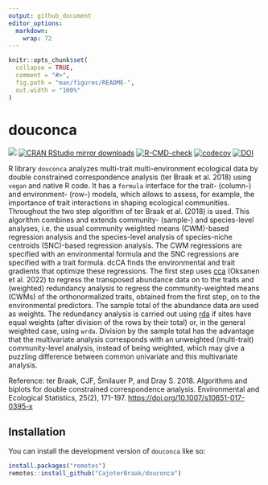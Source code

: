 ```yaml
---
output: github_document
editor_options: 
  markdown: 
    wrap: 72
---
```


<!-- README.md is generated from README.Rmd. Please edit that file -->

```r
knitr::opts_chunk$set(
  collapse = TRUE,
  comment = "#>",
  fig.path = "man/figures/README-",
  out.width = "100%"
)
```

# douconca

<!-- badges: start -->

[![](https://www.r-pkg.org/badges/version/douconca)](https://www.r-pkg.org/pkg/douconca)
[![CRAN RStudio mirror
downloads](https://cranlogs.r-pkg.org/badges/douconca)](https://www.r-pkg.org/pkg/douconca)
[![R-CMD-check](https://github.com/Biometris/douconca/workflows/R-CMD-check/badge.svg)](https://github.com/Biometris/douconca/actions?workflow=R-CMD-check)
[![codecov](https://codecov.io/gh/Biometris/douconca/branch/main/graph/badge.svg)](https://app.codecov.io/gh/Biometris/douconca)
[![DOI](https://zenodo.org/badge/DOI/10.5281/zenodo.13970152.svg)](https://zenodo.org/badge/DOI/10.5281/zenodo.13970152.svg)

<!-- badges: end -->

R library `douconca` analyzes multi-trait multi-environment ecological
data by double constrained correspondence analysis (ter Braak et al.
2018) using `vegan` and native R code. It has a `formula` interface for
the trait- (column-) and environment- (row-) models, which allows to
assess, for example, the importance of trait interactions in shaping
ecological communities. Throughout the two step algorithm of ter Braak
et al. (2018) is used. This algorithm combines and extends community-
(sample-) and species-level analyses, i.e. the usual community weighted
means (CWM)-based regression analysis and the species-level analysis of
species-niche centroids (SNC)-based regression analysis. The CWM
regressions are specified with an environmental formula and the SNC
regressions are specified with a trait formula. dcCA finds the
environmental and trait gradients that optimize these regressions. The
first step uses
[cca](https://vegandevs.github.io/vegan/reference/cca.html){.uri}
(Oksanen et al. 2022) to regress the transposed abundance data on to the
traits and (weighted) redundancy analysis to regress the
community-weighted means (CWMs) of the orthonormalized traits, obtained
from the first step, on to the environmental predictors. The sample
total of the abundance data are used as weights. The redundancy analysis
is carried out using
[rda](https://vegandevs.github.io/vegan/reference/rda.html){.uri} if
sites have equal weights (after division of the rows by their total) or,
in the general weighted case, using `wrda`. Division by the sample total
has the advantage that the multivariate analysis corresponds with an
unweighted (multi-trait) community-level analysis, instead of being
weighted, which may give a puzzling difference between common univariate
and this multivariate analysis.

Reference: ter Braak, CJF, Šmilauer P, and Dray S. 2018. Algorithms and
biplots for double constrained correspondence analysis. Environmental
and Ecological Statistics, 25(2), 171-197.
<https://doi.org/10.1007/s10651-017-0395-x>

## Installation

You can install the development version of `douconca` like so:

``` r
install.packages("remotes")
remotes::install_github("CajoterBraak/douconca")
```

